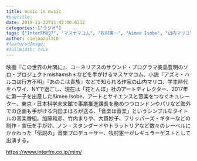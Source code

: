 ```yaml
---
title: music is music
#subtitle: 
date: 2019-11-22T11:42:00.633Z
categories: ["ラジオ"]
tags: ["InterFM897", "マスヤマコム", "牧村憲一", "Aimee Isobe", "山内マリコ", "内田まほろ"]
author: cieloazul310
#featuredImage: 
#fullWidth: true
---
```


映画『この世界の片隅に』、コーネリアスのサウンド・プログラマ美島豊明のソロ・プロジェクトmishamsh＊などを手がけるマスヤマコム、小説『アズミ・ハルコは行方不明』『あのこは貴族』などで知られる作家の山内マリコ、学生時代をハワイ、NYで過ごし、現在は「花とんぼ」社のアートディレクター、2017年に第一子を出産したAimee Isobe、アートとサイエンスと音楽をつなぐキュレーター、東京・日本科学未来館で事業推進課長を務めつつロンドンやパリなど海外での企画も手がける内田まほろが送る、「音楽は音楽」というシンプルなタイトルの音楽番組。加藤和彦、竹内まりや、大貫妙子、フリッパーズ・ギターなどの制作・宣伝を手がけ、ノン・スタンダードやトラットリアなど数々のレーベルにかかわった「伝説の」音楽プロデューサー、牧村憲一がレギュラーゲストとして出演する。

<https://www.interfm.co.jp/mim/>
